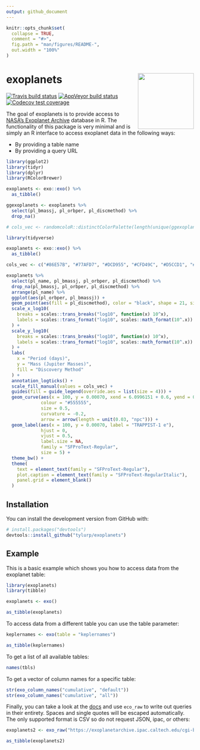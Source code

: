 ```yaml
---
output: github_document
---
```


<!-- README.md is generated from README.Rmd. Please edit that file -->

```r
knitr::opts_chunk$set(
  collapse = TRUE,
  comment = "#>",
  fig.path = "man/figures/README-",
  out.width = "100%"
)
```
# exoplanets <img src="man/figures/logo.png" align="right" height=150/>

<!-- badges: start -->
[![Travis build status](https://travis-ci.org/tyluRp/exoplanets.svg?branch=master)](https://travis-ci.org/tyluRp/exoplanets)
[![AppVeyor build status](https://ci.appveyor.com/api/projects/status/github/tyluRp/exoplanets?branch=master&svg=true)](https://ci.appveyor.com/project/tyluRp/exoplanets)
[![Codecov test coverage](https://codecov.io/gh/tyluRp/exoplanets/branch/master/graph/badge.svg)](https://codecov.io/gh/tyluRp/exoplanets?branch=master)
<!-- badges: end -->

The goal of exoplanets is to provide access to [NASA's Exoplanet Archive](https://exoplanetarchive.ipac.caltech.edu/index.html) database in R. The functionality of this package is very minimal and is simply an R interface to access exoplanet data in the following ways:

* By providing a table name
* By providing a query URL

```r
library(ggplot2)
library(tidyr)
library(dplyr)
library(RColorBrewer)

exoplanets <- exo::exo() %>% 
  as_tibble()

ggexoplanets <- exoplanets %>% 
  select(pl_bmassj, pl_orbper, pl_discmethod) %>% 
  drop_na() 

# cols_vec <- randomcoloR::distinctColorPalette(length(unique(ggexoplanets$pl_discmethod)))

library(tidyverse)

exoplanets <- exo::exo() %>% 
  as_tibble()

cols_vec <- c("#86E57B", "#77AFD7", "#DCD955", "#CFD49C", "#D5CCD1", "#84DECA", "#E15AB9", "#D4816C", "#BA91D1", "#A152DF")

exoplanets %>% 
  select(pl_name, pl_bmassj, pl_orbper, pl_discmethod) %>% 
  drop_na(pl_bmassj, pl_orbper, pl_discmethod) %>% 
  arrange(pl_name) %>% 
  ggplot(aes(pl_orbper, pl_bmassj)) +
  geom_point(aes(fill = pl_discmethod), color = "black", shape = 21, size = 2) +
  scale_x_log10(
    breaks = scales::trans_breaks("log10", function(x) 10^x),
    labels = scales::trans_format("log10", scales::math_format(10^.x))
  ) +
  scale_y_log10(
    breaks = scales::trans_breaks("log10", function(x) 10^x),
    labels = scales::trans_format("log10", scales::math_format(10^.x))
  ) +
  labs(
    x = "Period (days)",
    y = "Mass (Jupiter Masses)",
    fill = "Discovery Method"
  ) +
  annotation_logticks() +
  scale_fill_manual(values = cols_vec) +
  guides(fill = guide_legend(override.aes = list(size = 4))) +
  geom_curve(aes(x = 100, y = 0.00070, xend = 6.0996151 + 0.6, yend = 0.00194 - 0.0002), 
             colour = "#555555", 
             size = 0.5, 
             curvature = -0.2,
             arrow = arrow(length = unit(0.03, "npc"))) + 
  geom_label(aes(x = 100, y = 0.00070, label = "TRAPPIST-1 e"), 
             hjust = 0, 
             vjust = 0.5, 
             label.size = NA, 
             family = "SFProText-Regular", 
             size = 5) +
  theme_bw() +
  theme(
    text = element_text(family = "SFProText-Regular"),
    plot.caption = element_text(family = "SFProText-RegularItalic"),
    panel.grid = element_blank()
  )
```


## Installation

You can install the development version from GitHub with:

``` r
# install.packages("devtools")
devtools::install_github("tylurp/exoplanets")
```

## Example

This is a basic example which shows you how to access data from the exoplanet table:

```r
library(exoplanets)
library(tibble)

exoplanets <- exo()

as_tibble(exoplanets)
```

To access data from a different table you can use the table parameter:

```r
keplernames <- exo(table = "keplernames")

as_tibble(keplernames)
```

To get a list of all available tables:

```r
names(tbls) 
```

To get a vector of column names for a specific table:

```r
str(exo_column_names("cumulative", "default"))
str(exo_column_names("cumulative", "all"))
```


Finally, you can take a look at the [docs](https://exoplanetarchive.ipac.caltech.edu/docs/program_interfaces.html) and use `eco_raw` to write out queries in their entirety. Spaces and single quotes will be escaped automatically. The only supported format is CSV so do not request JSON, ipac, or others:

```r
exoplanets2 <- exo_raw("https://exoplanetarchive.ipac.caltech.edu/cgi-bin/nstedAPI/nph-nstedAPI?table=exoplanets")

as_tibble(exoplanets2)
```
